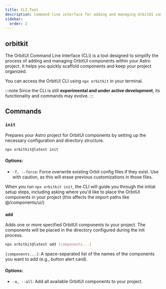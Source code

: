 ```yaml
---
title: CLI Tool
description: Command-line interface for adding and managing OrbitUI components.
sidebar:
  order: 2
---
```


## orbitkit

The OrbitUI Command Line Interface (CLI) is a tool designed to simplify the process of adding and managing OrbitUI components within your Astro project. It helps you quickly scaffold components and keep your project organized.

You can access the OrbitUI CLI using `npx orbitkit` in your terminal.

:::note
Since the CLI is still **experimental and under active development**, its functionality and commands may evolve.
:::

## Commands

### `init`

Prepares your Astro project for OrbitUI components by setting up the necessary configuration and directory structure.

```bash
npx orbitkit@latest init
```

#### Options:

- `-f, --force`: Force overwrite existing Orbit config files if they exist. Use with caution, as this will erase previous customizations in those files.

When you run `npx orbitkit init`, the CLI will guide you through the initial setup steps, including asking where you'd like to place the OrbitUI components in your project (this affects the import paths like @/components/ui/)

### `add`

Adds one or more specified OrbitUI components to your project. The components will be placed in the directory configured during the init process.

```bash
npx orbitkit@latest add [components...]
```

`[components...]`: A space-separated list of the names of the components you want to add (e.g., button alert card).

#### Options:

- `-a, --all`: Add all available OrbitUI components to your project.

